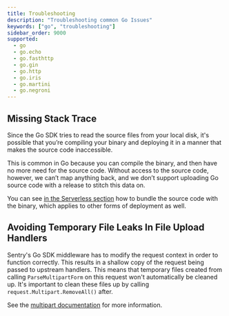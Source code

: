 ```yaml
---
title: Troubleshooting
description: "Troubleshooting common Go Issues"
keywords: ["go", "troubleshooting"]
sidebar_order: 9000
supported:
  - go
  - go.echo
  - go.fasthttp
  - go.gin
  - go.http
  - go.iris
  - go.martini
  - go.negroni
---
```


## Missing Stack Trace

Since the Go SDK tries to read the source files from your local disk, it's possible that you’re compiling your binary and deploying it in a manner that makes the source code inaccessible.

This is common in Go because you can compile the binary, and then have no more need for the source code. Without access to the source code, however, we can’t map anything back, and we don’t support uploading Go source code with a release to stitch this data on.

You can see [in the Serverless section](/platforms/go/serverless/#source-context) how to bundle the source code with the binary, which applies to other forms of deployment as well.

## Avoiding Temporary File Leaks In File Upload Handlers

Sentry's Go SDK middleware has to modify the request context in order to function correctly. This results in a shallow copy of the request being passed to upstream handlers. This means that temporary files created from calling `ParseMultipartForm` on this request won't automatically be cleaned up. It's important to clean these files up by calling `request.Multipart.RemoveAll()` after.

See the [multipart documentation](https://pkg.go.dev/mime/multipart#Form.RemoveAll) for more information.

